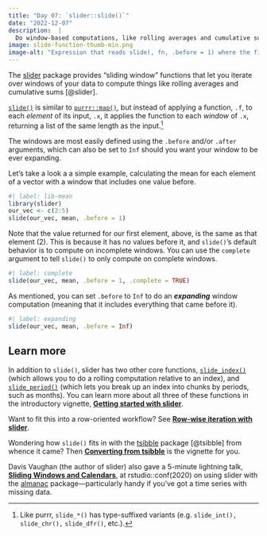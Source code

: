 ```yaml
---
title: "Day 07: `slider::slide()`"
date: "2022-12-07"
description:  |
  Do window-based computations, like rolling averages and cumulative sums, by "sliding" across your data with `slider::slide()` and friends.
image: slide-function-thumb-min.png
image-alt: "Expression that reads slide(, fn, .before = 1) where the first argument is a stack of four colored blocks. This is followed by an arrow indicating that this computes fn() around: the first block, the first and second, second and third, and third and fourth."
---
```


The [slider](https://slider.r-lib.org/index.html) package provides "sliding window" functions that let you iterate over windows of your data to compute things like rolling averages and cumulative sums [@slider].

[`slide()`](https://slider.r-lib.org/reference/slide.html) is similar to [`purrr::map()`](https://purrr.tidyverse.org/reference/map.html), but instead of applying a function, `.f`, to each *element* of its input, `.x`, it applies the function to each *window* of `.x`, returning a list of the same length as the input.[^1]

The windows are most easily defined using the `.before` and/or `.after` arguments, which can also be set to `Inf` should you want your window to be ever expanding.

Let's take a look a a simple example, calculating the mean for each element of a vector with a window that includes one value before.

```r
#| label: lib-mean
library(slider)
our_vec <- c(2:5)
slide(our_vec, mean, .before = 1)
```

Note that the value returned for our first element, above, is the same as that element (2). This is because it has no values before it, and `slide()`'s default behavior is to compute on incomplete windows. You can use the `complete` argument to tell `slide()` to only compute on complete windows.

```r
#| label: complete
slide(our_vec, mean, .before = 1, .complete = TRUE)
```

As mentioned, you can set `.before` to `Inf` to do an ***expanding*** window computation (meaning that it includes everything that came before it).

```r
#| label: expanding
slide(our_vec, mean, .before = Inf)
```

## Learn more

In addition to `slide()`, slider has two other core functions, [`slide_index()`](https://slider.r-lib.org/reference/slide_index.html) (which allows you to do a rolling computation relative to an index), and [`slide_period()`](https://slider.r-lib.org/reference/slide_period.html) (which lets you break up an index into chunks by periods, such as months). You can learn more about all three of these functions in the introductory vignette, [**Getting started with slider**](https://slider.r-lib.org/articles/slider.html).

Want to fit this into a row-oriented workflow? See [**Row-wise iteration with slider**](https://slider.r-lib.org/articles/rowwise.html).

Wondering how `slide()` fits in with the [tsibble](https://tsibble.tidyverts.org/) package [@tsibble] from whence it came? Then [**Converting from tsibble**](https://slider.r-lib.org/articles/tsibble.html) is the vignette for you.

Davis Vaughan (the author of slider) also gave a 5-minute lightning talk, [**Sliding Windows and Calendars**](https://www.rstudio.com/resources/rstudioconf-2020/sliding-windows-and-calendars-davis-vaughan/), at rstudio::conf(2020) on using slider with the [almanac](https://davisvaughan.github.io/almanac/) package---particularly handy if you've got a time series with missing data.

[^1]: Like purrr, `slide_*()` has type-suffixed variants (e.g. `slide_int(),` `slide_chr(),` `slide_dfr()`, etc.).
